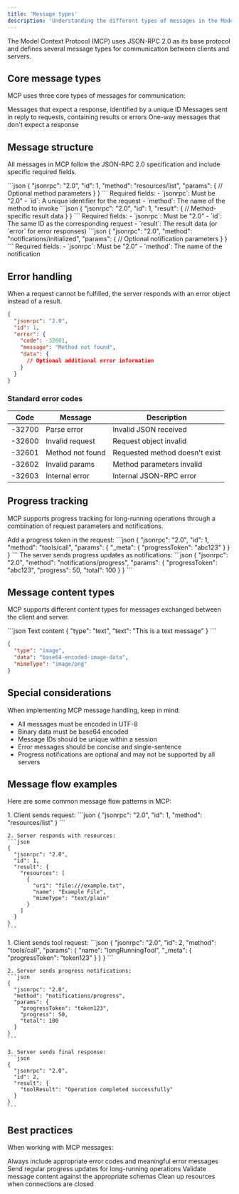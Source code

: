 ```yaml
---
title: 'Message types'
description: 'Understanding the different types of messages in the Model Context Protocol'
---
```


The Model Context Protocol (MCP) uses JSON-RPC 2.0 as its base protocol and defines several message types for communication between clients and servers.

## Core message types

MCP uses three core types of messages for communication:

<CardGroup cols={3}>
  <Card title="Requests" icon="arrow-right">
    Messages that expect a response, identified by a unique ID
  </Card>
  <Card title="Responses" icon="arrow-left">
    Messages sent in reply to requests, containing results or errors
  </Card>
  <Card title="Notifications" icon="bell">
    One-way messages that don't expect a response
  </Card>
</CardGroup>

## Message structure

All messages in MCP follow the JSON-RPC 2.0 specification and include specific required fields.

<AccordionGroup>
  <Accordion title="Request structure">
    ```json
    {
      "jsonrpc": "2.0",
      "id": 1,
      "method": "resources/list",
      "params": {
        // Optional method parameters
      }
    }
    ```
    Required fields:
    - `jsonrpc`: Must be "2.0"
    - `id`: A unique identifier for the request
    - `method`: The name of the method to invoke

  </Accordion>

  <Accordion title="Response structure">
    ```json
    {
      "jsonrpc": "2.0",
      "id": 1,
      "result": {
        // Method-specific result data
      }
    }
    ```
    Required fields:
    - `jsonrpc`: Must be "2.0"
    - `id`: The same ID as the corresponding request
    - `result`: The result data (or `error` for error responses)

  </Accordion>

  <Accordion title="Notification structure">
    ```json
    {
      "jsonrpc": "2.0",
      "method": "notifications/initialized",
      "params": {
        // Optional notification parameters
      }
    }
    ```
    Required fields:
    - `jsonrpc`: Must be "2.0"
    - `method`: The name of the notification
  </Accordion>
</AccordionGroup>

## Error handling

When a request cannot be fulfilled, the server responds with an error object instead of a result.

```json
{
  "jsonrpc": "2.0",
  "id": 1,
  "error": {
    "code": -32601,
    "message": "Method not found",
    "data": {
      // Optional additional error information
    }
  }
}
```

### Standard error codes

| Code | Message | Description |
|------|---------|-------------|
| -32700 | Parse error | Invalid JSON received |
| -32600 | Invalid request | Request object invalid |
| -32601 | Method not found | Requested method doesn't exist |
| -32602 | Invalid params | Method parameters invalid |
| -32603 | Internal error | Internal JSON-RPC error |

## Progress tracking

MCP supports progress tracking for long-running operations through a combination of request parameters and notifications.

<Steps>
  <Step title="Include progress token">
    Add a progress token in the request:
    ```json
    {
      "jsonrpc": "2.0",
      "id": 1,
      "method": "tools/call",
      "params": {
        "_meta": {
          "progressToken": "abc123"
        }
      }
    }
    ```
  </Step>
  <Step title="Receive progress notifications">
    The server sends progress updates as notifications:
    ```json
    {
      "jsonrpc": "2.0",
      "method": "notifications/progress",
      "params": {
        "progressToken": "abc123",
        "progress": 50,
        "total": 100
      }
    }
    ```
  </Step>
</Steps>

## Message content types

MCP supports different content types for messages exchanged between the client and server.

<CodeGroup>
```json Text content
{
  "type": "text",
  "text": "This is a text message"
}
```

```json Image content
{
  "type": "image",
  "data": "base64-encoded-image-data",
  "mimeType": "image/png"
}
```
</CodeGroup>

## Special considerations

When implementing MCP message handling, keep in mind:

- All messages must be encoded in UTF-8
- Binary data must be base64 encoded
- Message IDs should be unique within a session
- Error messages should be concise and single-sentence
- Progress notifications are optional and may not be supported by all servers

## Message flow examples

Here are some common message flow patterns in MCP:

<AccordionGroup>
  <Accordion title="Resource listing">
    1. Client sends request:
    ```json
    {
      "jsonrpc": "2.0",
      "id": 1,
      "method": "resources/list"
    }
    ```

    2. Server responds with resources:
    ```json
    {
      "jsonrpc": "2.0",
      "id": 1,
      "result": {
        "resources": [
          {
            "uri": "file:///example.txt",
            "name": "Example File",
            "mimeType": "text/plain"
          }
        ]
      }
    }
    ```
  </Accordion>

  <Accordion title="Tool invocation with progress">
    1. Client sends tool request:
    ```json
    {
      "jsonrpc": "2.0",
      "id": 2,
      "method": "tools/call",
      "params": {
        "name": "longRunningTool",
        "_meta": {
          "progressToken": "token123"
        }
      }
    }
    ```

    2. Server sends progress notifications:
    ```json
    {
      "jsonrpc": "2.0",
      "method": "notifications/progress",
      "params": {
        "progressToken": "token123",
        "progress": 50,
        "total": 100
      }
    }
    ```

    3. Server sends final response:
    ```json
    {
      "jsonrpc": "2.0",
      "id": 2,
      "result": {
        "toolResult": "Operation completed successfully"
      }
    }
    ```
  </Accordion>
</AccordionGroup>

## Best practices

When working with MCP messages:

<CardGroup cols={2}>
  <Card title="Error handling" icon="shield-check">
    Always include appropriate error codes and meaningful error messages
  </Card>
  <Card title="Progress updates" icon="bars-progress">
    Send regular progress updates for long-running operations
  </Card>
  <Card title="Content validation" icon="check-double">
    Validate message content against the appropriate schemas
  </Card>
  <Card title="Resource management" icon="database">
    Clean up resources when connections are closed
  </Card>
</CardGroup>
